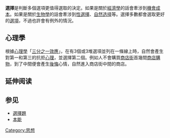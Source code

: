 {{otheruses|other=同名刊物|選擇月刊}}
{{Unreferenced |time=2011-03-06T16:10:00+00:00 }}
'''選擇'''是判斷多個選項更值得選取的決定。如果是關於[[經濟學|經濟學]]的話會牽涉到[[機會成本|機會成本]]。如果是關於[[生物學|生物學]]的話會牽涉到[[性選擇|性選擇]]、[[自然选择|自然选择]]等。選擇多數都會選取更好的[[選項|選項]]，不過也許會有例外的情況。

==心理學==
根據[[心理學|心理學]]「[[三分之一效應|三分之一效應]]」，在有3個或3堆選項並列在一條線上時，自然會產生對第一和第三的抗拒[[心理|心理]]，並選擇第二個。例如人不會購買[[商店街|商店街]]首幾間[[商店|商店]][[購物|購物]]，到了中間便會產生[[後悔|後悔]]心情，自然進入商店街中間的商店。

== 延伸阅读 ==
{{Wikisource further reading}}

==参见==
* [[選擇題|選擇題]]
* [[本能|本能]]

{{stub}}
[[Category:思想|Category:思想]]